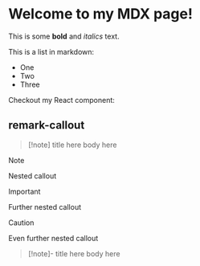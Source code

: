 # Welcome to my MDX page!

This is some **bold** and _italics_ text.

This is a list in markdown:

- One
- Two
- Three

Checkout my React component:

## remark-callout

> [!note] title here
> body here

> [!note]
> Nested callout
>
> > [!important]
> > Further nested callout
> >
> > > [!caution]
> > > Even further nested callout

> [!note]- title here
> body here
